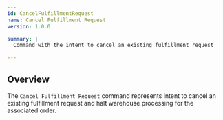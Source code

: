 ```yaml
---
id: CancelFulfillmentRequest
name: Cancel Fulfillment Request
version: 1.0.0

summary: |
  Command with the intent to cancel an existing fulfillment request

---
```


## Overview

The `Cancel Fulfillment Request` command represents intent to cancel an existing fulfillment request and halt warehouse processing for the associated order.

<NodeGraph />
